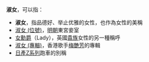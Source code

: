 '''淑女'''，可以指：
* '''淑女'''，指品德好、举止优雅的女性，也作為女性的美稱
*[[淑女_(位號)|淑女 (位號)]]，[[明朝|明朝]]東宮妾室
*[[女勳爵|女勳爵]]（Lady），英國[[貴族|貴族]]女性的另一種稱呼
* [[淑女_(專輯)|淑女 (專輯)]]，香港歌手[[梅艷芳|梅艷芳]]的專輯
*[[日產Z系列|日產Z系列]]跑車的別稱

{{Disambig|Cat=二字消歧义}}